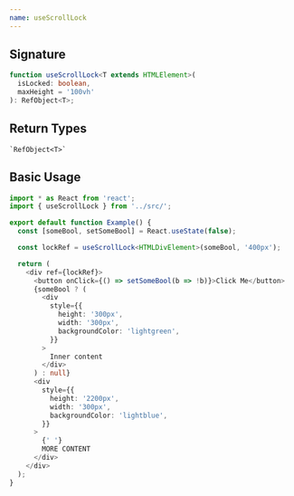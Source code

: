 ```yaml
---
name: useScrollLock
---
```



## Signature

```ts
function useScrollLock<T extends HTMLElement>(
  isLocked: boolean,
  maxHeight = '100vh'
): RefObject<T>;
```

## Return Types

```
`RefObject<T>`
```

## Basic Usage

```ts
import * as React from 'react';
import { useScrollLock } from '../src/';

export default function Example() {
  const [someBool, setSomeBool] = React.useState(false);

  const lockRef = useScrollLock<HTMLDivElement>(someBool, '400px');

  return (
    <div ref={lockRef}>
      <button onClick={() => setSomeBool(b => !b)}>Click Me</button>
      {someBool ? (
        <div
          style={{
            height: '300px',
            width: '300px',
            backgroundColor: 'lightgreen',
          }}
        >
          Inner content
        </div>
      ) : null}
      <div
        style={{
          height: '2200px',
          width: '300px',
          backgroundColor: 'lightblue',
        }}
      >
        {' '}
        MORE CONTENT
      </div>
    </div>
  );
}
```
